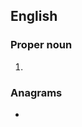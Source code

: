 ==English==

===Proper noun===
{{en-proper noun}}

# {{w|Republican Sinn Féin}}

===Anagrams===
* {{anagrams|en|a=frs|FRS|RFS|RFs|SFR|fsr}}